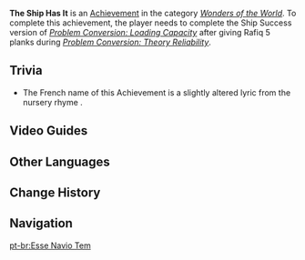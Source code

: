 {{Achievement Infobox
|title        = 
|id           = 84558
|order id     = 4082
|category     = Wonders of the World
|description  = Help Rafiq test his ship's hull strength successfully.
|requirements = Complete the version of ''[[Problem Conversion: Loading Capacity]]'' after giving Rafiq 5 planks during ''[[Problem Conversion: Theory Reliability]]''.
|primogems    = 5
|tracking     = 
|topic        = 
|hidden       = 1
|type         = Commission
|quest        = 
}}
'''The Ship Has It''' is an [[Achievement]] in the category ''[[Wonders of the World]]''. To complete this achievement, the player needs to complete the Ship Success version of ''[[Problem Conversion: Loading Capacity]]'' after giving Rafiq 5 planks during ''[[Problem Conversion: Theory Reliability]]''.
<!--
==Gameplay Notes==
-->
==Trivia==
*The French name of this Achievement is a slightly altered lyric from the nursery rhyme ''{{w|fr:Maman les p'tits bateaux|Maman les p'tits bateaux}}''.
<!--
==Video Guides==
{{EVT
|video1   = 
|caption1 = 
}}
-->

==Video Guides==
{{EVT
|video1   = HppzMIPh8Y8
|caption1 = Problem Conversion Chain Commission "The Ship Has It" Achievement.
}}

==Other Languages==
{{Other Languages
|en      = The Ship Has It
|zhs     = 船说了算
|zhs_rm  = Chuán Shuōle Suàn
|zht     = 船說了算
|zht_rm  = Chuán Shuōle Suàn
|zh_tl   = 
|ja      = 船の言う通り
|ja_rm   = Fune no Iutoori
|ja_tl   = 
|ko      = 모든 건 배에 달려있다
|ko_rm   = Modeun Geon Baee Dallyeoittta
|ko_tl   = Everything Depends Upon the Ship
|es      = El barco tiene la última palabra
|es_tl   = The Ship Has the Last Word
|fr      = Le p'tit bateau qui va sur l'eau ♪
|fr_tl   = The Li'l Ship Going on the Water ♪
|ru      = Корабельная мощь
|ru_tl   = Ship Power
|th      = ขึ้นอยู่กับเรือ
|th_rm   = 
|th_tl   = 
|vi      = Nghe Theo Con Thuyền
|vi_tl   = 
|de      = Es kommt auf das Boot an
|de_tl   = It Depends On the Boat
|id      = Perahu Tahan Banting
|id_tl   = Durable Boat
|pt      = Esse Navio Tem
|pt_tl   = 
|tr      = Gemi Ne Derse O
|tr_tl   = 
|it      = Questa nave è solida
|it_tl   = 
}}

==Change History==
{{Change History|3.0}}
<!--
==References==
{{Reflist}}
-->
==Navigation==
{{Achievement Navbox}}

[[pt-br:Esse Navio Tem]]
